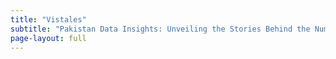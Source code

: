```yaml
---
title: "Vistales"
subtitle: "Pakistan Data Insights: Unveiling the Stories Behind the Numbers"
page-layout: full
---
```


<style>
body{
  background-image: url("image.png");
  background-size: 100% 100%;
  background-repeat: no-repeat;
}

</style>